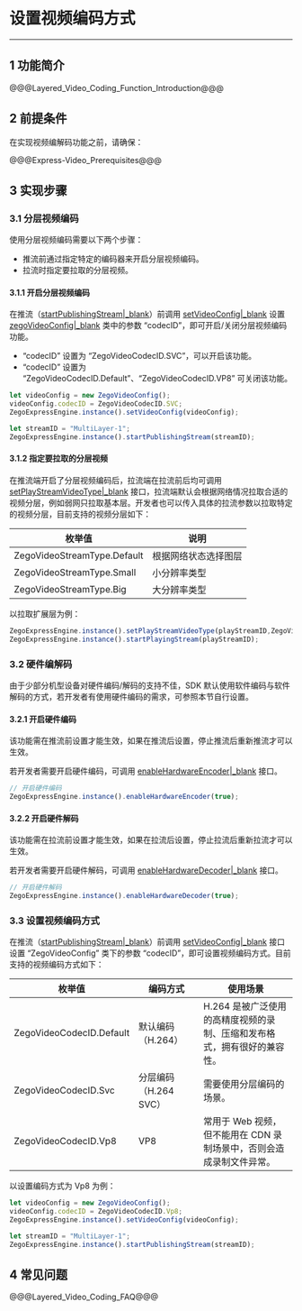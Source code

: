 # 设置视频编码方式

- - -

## 1 功能简介

@@@Layered_Video_Coding_Function_Introduction@@@

## 2 前提条件

在实现视频编解码功能之前，请确保：

@@@Express-Video_Prerequisites@@@

## 3 实现步骤

### 3.1 分层视频编码

使用分层视频编码需要以下两个步骤：

- 推流前通过指定特定的编码器来开启分层视频编码。
- 拉流时指定要拉取的分层视频。

#### 3.1.1 开启分层视频编码

在推流（[startPublishingStream\|_blank](/unique-api/express-video-sdk/zh/javascript_react-native/classes/_zegoexpressengine_.zegoexpressengine.html#startpublishingstream)）前调用 [setVideoConfig\|_blank](/unique-api/express-video-sdk/zh/javascript_react-native/classes/_zegoexpressengine_.zegoexpressengine.html#setvideoconfig) 设置 [zegoVideoConfig\|_blank](/unique-api/express-video-sdk/zh/javascript_react-native/classes/_zegoexpressdefines_.zegovideoconfig.html) 类中的参数 “codecID”，即可开启/关闭分层视频编码功能。

- “codecID” 设置为 “ZegoVideoCodecID.SVC”，可以开启该功能。
- “codecID” 设置为 “ZegoVideoCodecID.Default”、“ZegoVideoCodecID.VP8” 可关闭该功能。

```javascript
let videoConfig = new ZegoVideoConfig();
videoConfig.codecID = ZegoVideoCodecID.SVC;
ZegoExpressEngine.instance().setVideoConfig(videoConfig);

let streamID = "MultiLayer-1";
ZegoExpressEngine.instance().startPublishingStream(streamID);
```

#### 3.1.2 指定要拉取的分层视频

在推流端开启了分层视频编码后，拉流端在拉流前后均可调用 [setPlayStreamVideoType\|_blank](/unique-api/express-video-sdk/zh/javascript_react-native/classes/_zegoexpressengine_.zegoexpressengine.html#setplaystreamvideotype) 接口，拉流端默认会根据网络情况拉取合适的视频分层，例如弱网只拉取基本层。开发者也可以传入具体的拉流参数以拉取特定的视频分层，目前支持的视频分层如下：

|枚举值|说明|
|-|-|
|ZegoVideoStreamType.Default|根据网络状态选择图层|
|ZegoVideoStreamType.Small|小分辨率类型|
|ZegoVideoStreamType.Big|大分辨率类型|

以拉取扩展层为例：

```javascript
ZegoExpressEngine.instance().setPlayStreamVideoType(playStreamID,ZegoVideoStreamType.Big);
ZegoExpressEngine.instance().startPlayingStream(playStreamID);
```

### 3.2 硬件编解码

由于少部分机型设备对硬件编码/解码的支持不佳，SDK 默认使用软件编码与软件解码的方式，若开发者有使用硬件编码的需求，可参照本节自行设置。

#### 3.2.1 开启硬件编码

<div class="mk-warning">

该功能需在推流前设置才能生效，如果在推流后设置，停止推流后重新推流才可以生效。
</div>

若开发者需要开启硬件编码，可调用 [enableHardwareEncoder\|_blank](/unique-api/express-video-sdk/zh/javascript_react-native/classes/_zegoexpressengine_.zegoexpressengine.html#enablehardwareencoder) 接口。

```javascript
// 开启硬件编码
ZegoExpressEngine.instance().enableHardwareEncoder(true);
```

#### 3.2.2 开启硬件解码

<div class="mk-warning">

该功能需在拉流前设置才能生效，如果在拉流后设置，停止拉流后重新拉流才可以生效。
</div>

若开发者需要开启硬件解码，可调用 [enableHardwareDecoder\|_blank](/unique-api/express-video-sdk/zh/javascript_react-native/classes/_zegoexpressengine_.zegoexpressengine.html#enablehardwaredecoder) 接口。

```javascript
// 开启硬件解码
ZegoExpressEngine.instance().enableHardwareDecoder(true);
```

### 3.3 设置视频编码方式

在推流（[startPublishingStream\|_blank](/unique-api/express-video-sdk/zh/javascript_react-native/classes/_zegoexpressengine_.zegoexpressengine.html#startpublishingstream)）前调用 [setVideoConfig\|_blank](/unique-api/express-video-sdk/zh/javascript_react-native/classes/_zegoexpressengine_.zegoexpressengine.html#setvideoconfig) 接口设置 “ZegoVideoConfig” 类下的参数 “codecID”，即可设置视频编码方式。目前支持的视频编码方式如下：

|枚举值|编码方式|使用场景|
|-|-|-|
|ZegoVideoCodecID.Default|默认编码（H.264）|H.264 是被广泛使用的高精度视频的录制、压缩和发布格式，拥有很好的兼容性。|
|ZegoVideoCodecID.Svc|分层编码 （H.264 SVC）|需要使用分层编码的场景。|
|ZegoVideoCodecID.Vp8|VP8|常用于 Web 视频，但不能用在 CDN 录制场景中，否则会造成录制文件异常。|

以设置编码方式为 Vp8 为例：

```javascript
let videoConfig = new ZegoVideoConfig();
videoConfig.codecID = ZegoVideoCodecID.Vp8;
ZegoExpressEngine.instance().setVideoConfig(videoConfig);

let streamID = "MultiLayer-1";
ZegoExpressEngine.instance().startPublishingStream(streamID);
```


## 4 常见问题

@@@Layered_Video_Coding_FAQ@@@
